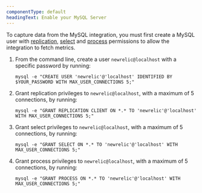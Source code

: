 ```yaml
---
componentType: default
headingText: Enable your MySQL Server
---
```


To capture data from the MySQL integration, you must first create a MySQL user with [replication](https://dev.mysql.com/doc/refman/5.7/en/privileges-provided.html#priv_replication-client), [select](https://dev.mysql.com/doc/refman/5.7/en/privileges-provided.html#priv_select) and [process](https://dev.mysql.com/doc/refman/5.7/en/privileges-provided.html#priv_process) permissions to allow the integration to fetch metrics.

1. From the command line, create a user `newrelic@localhost` with a specific password by running:
   ```shell
   mysql -e "CREATE USER 'newrelic'@'localhost' IDENTIFIED BY $YOUR_PASSWORD WITH MAX_USER_CONNECTIONS 5;"
   ```

2. Grant replication privileges to `newrelic@localhost`, with a maximum of 5 connections, by running:
   ```shell
   mysql -e "GRANT REPLICATION CLIENT ON *.* TO 'newrelic'@'localhost' WITH MAX_USER_CONNECTIONS 5;"
   ```

3. Grant select privileges to `newrelic@localhost`, with a maximum of 5 connections, by running:
   ```shell
   mysql -e "GRANT SELECT ON *.* TO 'newrelic'@'localhost' WITH MAX_USER_CONNECTIONS 5;"
   ```

4. Grant process privileges to `newrelic@localhost`, with a maximum of 5 connections, by running:
   ```shell
   mysql -e "GRANT PROCESS ON *.* TO 'newrelic'@'localhost' WITH MAX_USER_CONNECTIONS 5;"
   ```
